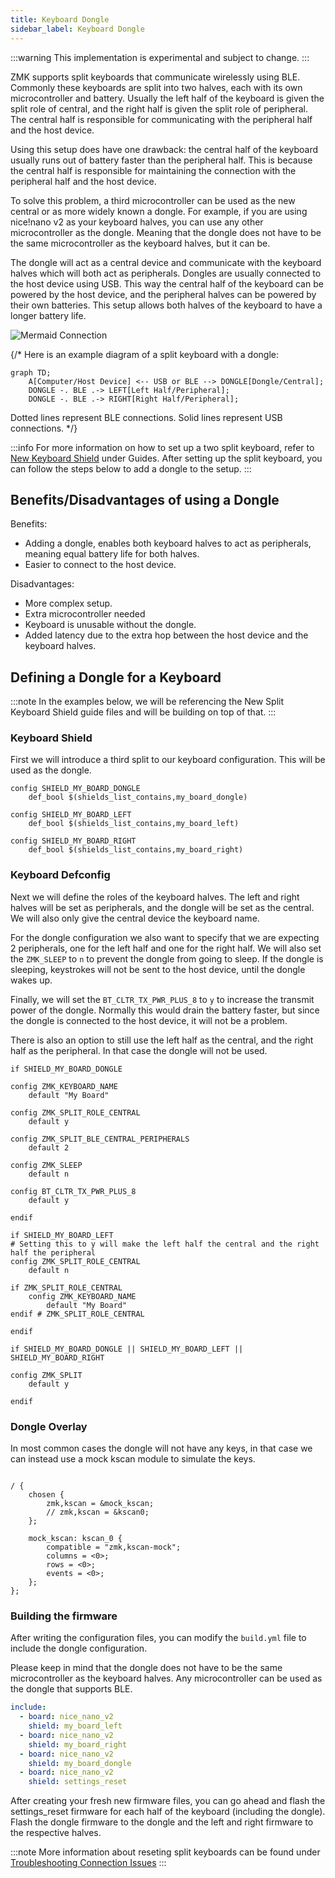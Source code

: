 ```yaml
---
title: Keyboard Dongle
sidebar_label: Keyboard Dongle
---
```


:::warning
This implementation is experimental and subject to change.
:::

ZMK supports split keyboards that communicate wirelessly using BLE. Commonly these keyboards are split into two halves, each with its own microcontroller and battery. 
Usually the left half of the keyboard is given the split role of central, and the right half is given the split role of peripheral. 
The central half is responsible for communicating with the peripheral half and the host device.

Using this setup does have one drawback: the central half of the keyboard usually runs out of battery faster than the peripheral half. 
This is because the central half is responsible for maintaining the connection with the peripheral half and the host device.

To solve this problem, a third microcontroller can be used as the new central or as more widely known a dongle. 
For example, if you are using nice!nano v2 as your keyboard halves, you can use any other microcontroller as the dongle. 
Meaning that the dongle does not have to be the same microcontroller as the keyboard halves, but it can be.

The dongle will act as a central device and communicate with the keyboard halves which will both act as peripherals.
Dongles are usually connected to the host device using USB. This way the central half of the keyboard can be powered by the host device, 
and the peripheral halves can be powered by their own batteries. This setup allows both halves of the keyboard to have a longer battery life.


![Mermaid Connection](../assets/dongle/mermaid-connection.png)

{/* Here is an example diagram of a split keyboard with a dongle:

```mermaid
graph TD;
    A[Computer/Host Device] <-- USB or BLE --> DONGLE[Dongle/Central];
    DONGLE -. BLE .-> LEFT[Left Half/Peripheral];
    DONGLE -. BLE .-> RIGHT[Right Half/Peripheral];
```

Dotted lines represent BLE connections.
Solid lines represent USB connections. */}

:::info
For more information on how to set up a two split keyboard, refer to [New Keyboard Shield](../development/new-shield.mdx) under Guides.
After setting up the split keyboard, you can follow the steps below to add a dongle to the setup.
:::

## Benefits/Disadvantages of using a Dongle

Benefits:

- Adding a dongle, enables both keyboard halves to act as peripherals, meaning equal battery life for both halves.
- Easier to connect to the host device.

Disadvantages:

- More complex setup.
- Extra microcontroller needed
- Keyboard is unusable without the dongle.
- Added latency due to the extra hop between the host device and the keyboard halves.



## Defining a Dongle for a Keyboard 


:::note
In the examples below, we will be referencing the New Split Keyboard Shield guide files and will be building on top of that.
:::

### Keyboard Shield

First we will introduce a third split to our keyboard configuration. This will be used as the dongle.

```kconfig title="Kconfig.shield"
config SHIELD_MY_BOARD_DONGLE
    def_bool $(shields_list_contains,my_board_dongle)

config SHIELD_MY_BOARD_LEFT
    def_bool $(shields_list_contains,my_board_left)

config SHIELD_MY_BOARD_RIGHT
    def_bool $(shields_list_contains,my_board_right)
```

### Keyboard Defconfig

Next we will define the roles of the keyboard halves. The left and right halves will be set as peripherals, and the dongle will be set as the central.
We will also only give the central device the keyboard name.

For the dongle configuration we also want to specify that we are expecting 2 peripherals, one for the left half and one for the right half.
We will also set the `ZMK_SLEEP` to `n` to prevent the dongle from going to sleep. 
If the dongle is sleeping, keystrokes will not be sent to the host device, until the dongle wakes up.

Finally, we will set the `BT_CLTR_TX_PWR_PLUS_8` to `y` to increase the transmit power of the dongle.
Normally this would drain the battery faster, but since the dongle is connected to the host device, it will not be a problem.

There is also an option to still use the left half as the central, and the right half as the peripheral. In that case the dongle will not be used.


```kconfig title="Kconfig.defconfig"
if SHIELD_MY_BOARD_DONGLE

config ZMK_KEYBOARD_NAME
    default "My Board"

config ZMK_SPLIT_ROLE_CENTRAL
    default y

config ZMK_SPLIT_BLE_CENTRAL_PERIPHERALS
    default 2

config ZMK_SLEEP
    default n

config BT_CLTR_TX_PWR_PLUS_8
    default y

endif

if SHIELD_MY_BOARD_LEFT
# Setting this to y will make the left half the central and the right half the peripheral
config ZMK_SPLIT_ROLE_CENTRAL
    default n

if ZMK_SPLIT_ROLE_CENTRAL
    config ZMK_KEYBOARD_NAME
        default "My Board"
endif # ZMK_SPLIT_ROLE_CENTRAL

endif

if SHIELD_MY_BOARD_DONGLE || SHIELD_MY_BOARD_LEFT || SHIELD_MY_BOARD_RIGHT

config ZMK_SPLIT
    default y

endif
```

### Dongle Overlay

In most common cases the dongle will not have any keys, in that case we can instead use a mock kscan module to simulate the keys.

```dts title="my_board_dongle.overlay"

/ {
    chosen {
        zmk,kscan = &mock_kscan;
        // zmk,kscan = &kscan0;
    };

    mock_kscan: kscan_0 {
        compatible = "zmk,kscan-mock";
        columns = <0>;
        rows = <0>;
        events = <0>;
    };
};
```

### Building the firmware

After writing the configuration files, you can modify the `build.yml` file to include the dongle configuration.

Please keep in mind that the dongle does not have to be the same microcontroller as the keyboard halves.
Any microcontroller can be used as the dongle that supports BLE.

```yaml
include:
  - board: nice_nano_v2
    shield: my_board_left
  - board: nice_nano_v2
    shield: my_board_right
  - board: nice_nano_v2
    shield: my_board_dongle
  - board: nice_nano_v2
    shield: settings_reset
```

After creating your fresh new firmware files, 
you can go ahead and flash the settings_reset firmware for each half of the keyboard (including the dongle).
Flash the dongle firmware to the dongle and the left and right firmware to the respective halves.

:::note
More information about reseting split keyboards can be found under [Troubleshooting Connection Issues](../troubleshooting/connection-issues.mdx#reset-split-keyboard-procedure)
:::
